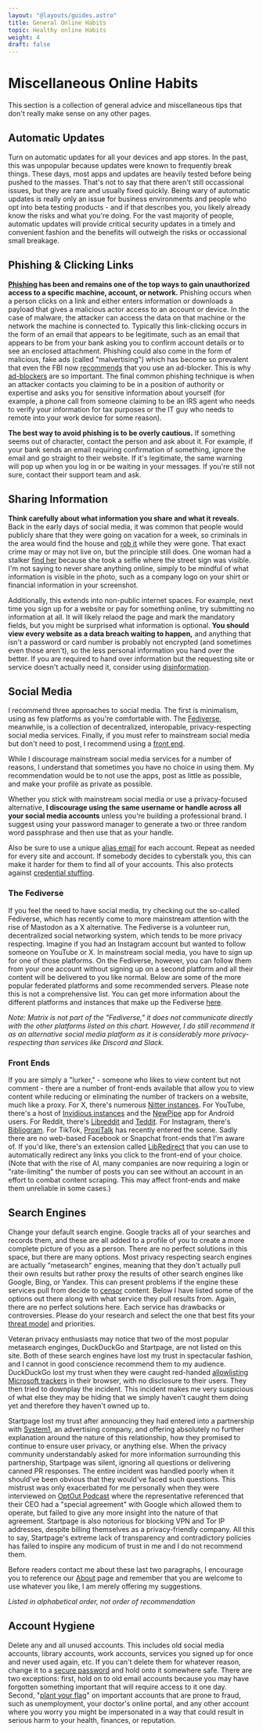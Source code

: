 ```yaml
---
layout: "@layouts/guides.astro"
title: General Online Habits
topic: Healthy online Habits
weight: 4
draft: false
---
```



# Miscellaneous Online Habits

This section is a collection of general advice and miscellaneous tips that don't really make sense on any other pages.

## Automatic Updates

Turn on automatic updates for all your devices and app stores. In the past, this was unpopular because updates were known to frequently break things. These days, most apps and updates are heavily tested before being pushed to the masses. That's not to say that there aren't still occassional issues, but they are rare and usually fixed quickly. Being wary of automatic updates is really only an issue for business environments and people who opt into beta testing products - and if that describes you, you likely already know the risks and what you're doing. For the vast majority of people, automatic updates will provide critical security updates in a timely and convenient fashion and the benefits will outweigh the risks or occassional small breakage.

## Phishing & Clicking Links

**[Phishing](https://en.wikipedia.org/wiki/Phishing) has been and remains one of the top ways to gain unauthorized access to a specific machine, account, or network.** Phishing occurs when a person clicks on a link and either enters information or downloads a payload that gives a malicious actor access to an account or device. In the case of malware, the attacker can access the data on that machine or the network the machine is connected to. Typically this link-clicking occurs in the form of an email that appears to be legitimate, such as an email that appears to be from your bank asking you to confirm account details or to see an enclosed attachment. Phishing could also come in the form of malicious, fake ads (called "malvertising") which has become so prevalent that even the FBI now [recommends](https://techcrunch.com/2022/12/22/fbi-ad-blocker/) that you use an ad-blocker. This is why [ad-blockers](/guides/most-important/browser/#extensions) are so important. The final common phishing technique is when an attacker contacts you claiming to be in a position of authority or expertise and asks you for sensitive information about yourself (for example, a phone call from someone claiming to be an IRS agent who needs to verify your information for tax purposes or the IT guy who needs to remote into your work device for some reason).

**The best way to avoid phishing is to be overly cautious.** If something seems out of character, contact the person and ask about it. For example, if your bank sends an email requiring confirmation of something, ignore the email and go straight to their website. If it's legitimate, the same warning will pop up when you log in or be waiting in your messages. If you're still not sure, contact their support team and ask.

## Sharing Information

**Think carefully about what information you share and what it reveals.** Back in the early days of social media, it was common that people would publicly share that they were going on vacation for a week, so criminals in the area would find the house and [rob it](https://www.zdnet.com/article/infographic-80-of-robbers-check-twitter-facebook-google-street-view/) while they were gone. That exact crime may or may not live on, but the principle still does. One woman had a stalker [find her](https://www.bbc.com/news/world-asia-50000234) because she took a selfie where the street sign was visible. I'm not saying to never share anything online, simply to be mindful of what information is visible in the photo, such as a company logo on your shirt or financial information in your screenshot.

Additionally, this extends into non-public internet spaces. For example, next time you sign up for a website or pay for something online, try submitting no information at all. It will likely relaod the page and mark the mandatory fields, but you might be surprised what information is optional. **You should view every website as a data breach waiting to happen,** and anything that isn't a password or card number is probably not encrypted (and sometimes even those aren't), so the less personal information you hand over the better. If you are required to hand over information but the requesting site or service doesn't actually need it, consider using [disinformation](/guides/less-important/disinformation).

## Social Media

I recommend three approaches to social media. The first is minimalism, using as few platforms as you're comfortable with. The [Fediverse](#the-fediverse), meanwhile, is a collection of decentralized, interopable, privacy-respecting social media services. Finally, if you must refer to mainstream social media but don't need to post, I recommend using a [front end](#front-ends).

While I discourage mainstream social media services for a number of reasons, I understand that sometimes you have no choice in using them. My recommendation would be to not use the apps, post as little as possible, and make your profile as private as possible.

Whether you stick with mainstream social media or use a privacy-focused alternative, **I discourage using the same username or handle across all your social media accounts** unless you're building a professional brand. I suggest using your password manager to generate a two or three random word passphrase and then use that as your handle.

Also be sure to use a unique [alias email](/guides/moderately-important/email-aliasing) for each account. Repeat as needed for every site and account. If somebody decides to cyberstalk you, this can make it harder for them to find all of your accounts. This also protects against [credential stuffing](https://owasp.org/www-community/attacks/Credential_stuffing).

### The Fediverse

If you feel the need to have social media, try checking out the so-called Fediverse, which has recently come to more mainstream attention with the rise of Mastodon as a X alternative. The Fediverse is a volunteer run, decentralized social networking system, which tends to be more privacy respecting. Imagine if you had an Instagram account but wanted to follow someone on YouTube or X. In mainstream social media, you have to sign up for one of those platforms. On the Fediverse, however, you can follow them from your one account without signing up on a second platform and all their content will be delivered to you like normal. Below are some of the more popular federated platforms and some recommended servers. Please note this is not a comprehensive list. You can get more information about the different platforms and instances that make up the Fediverse [here](https://fediverse.party/).

<Criterias data={chart2Data} />

_Note: Matrix is not part of the "Fediverse," it does not communicate directly with the other platforms listed on this chart. However, I do still recommend it as an alternative social media platform as it is considerably more privacy-respecting than services like Discord and Slack._

### Front Ends

If you are simply a "lurker," - someone who likes to view content but not comment - there are a number of front-ends available that allow you to view content while reducing or eliminating the number of trackers on a website, much like a proxy. For X, there's numerous [Nitter instances](https://github.com/zedeus/nitter/wiki/Instances). For YouTube, there's a host of [Invidious instances](https://redirect.invidious.io/) and the [NewPipe](https://newpipe.net/) app for Android users. For Reddit, there's [Libreddit](https://github.com/spikecodes/libreddit) and [Teddit](https://codeberg.org/teddit/teddit). For Instagram, there's [Bibliogram](https://git.sr.ht/~cadence/bibliogram-docs/tree/master/docs/Instances.md). For TikTok, [ProxiTalk](https://proxitok.pabloferreiro.es/) has recently entered the scene. Sadly there are no web-based Facebook or Snapchat front-ends that I'm aware of. If you'd like, there's an extension called [LibRedirect](https://github.com/libredirect/LibRedirect) that you can use to automatically redirect any links you click to the front-end of your choice. (Note that with the rise of AI, many companies are now requiring a login or "rate-limiting" the number of posts you can see without an account in an effort to combat content scraping. This may affect front-ends and make them unreliable in some cases.)

## Search Engines

Change your default search engine. Google tracks all of your searches and records them, and these are all added to a profile of you to create a more complete picture of you as a person. There are no perfect solutions in this space, but there are many options. Most privacy respecting search engines are actually "metasearch" engines, meaning that they don't actually pull their own results but rather proxy the results of other search engines like Google, Bing, or Yandex. This can present problems if the engine these services pull from decide to [censor](https://www.theguardian.com/technology/2021/jun/04/microsoft-bing-tiananmen-tank-man-results) content. Below I have listed some of the options out there along with what service they pull results from. Again, there are no perfect solutions here. Each service has drawbacks or controversies. Please do your research and select the one that best fits your [threat model](/guides/prologue/threatmodel) and priorities.

Veteran privacy enthusiasts may notice that two of the most popular metasearch enginges, DuckDuckGo and Startpage, are not listed on this site. Both of these search engines have lost my trust in spectacular fashion, and I cannot in good conscience recommend them to my audience. DuckDuckGo lost my trust when they were caught red-handed [allowlisting Microsoft trackers](https://www.bleepingcomputer.com/news/security/duckduckgo-browser-allows-microsoft-trackers-due-to-search-agreement/) in their browser, with no disclosure to their users. They then tried to downplay the incident. This incident makes me very suspicious of what else they may be hiding that we simply haven't caught them doing yet and therefore they haven't owned up to.

Startpage lost my trust after announcing they had entered into a partnership with [System1](https://restoreprivacy.com/startpage-system1-privacy-one-group/), an advertising company, and offering absolutely no further explanation around the nature of this relationship, how they promised to continue to ensure user privacy, or anything else. When the privacy community understandably asked for more information surrounding this partnership, Startpage was silent, ignoring all questions or delivering canned PR responses. The entire incident was handled poorly when it should've been obvious that they would've faced such questions. This mistrust was only exacerbated for me personally when they were interviewed on [OptOut Podcast](https://optoutpod.com/episodes/s2e08-startpage/) where the representative referenced that their CEO had a "special agreement" with Google which allowed them to operate, but failed to give any more insight into the nature of that agreement. Startpage is also notorious for blocking VPN and Tor IP addresses, despite billing themselves as a privacy-friendly company. All this to say, Startpage's extreme lack of transparency and contradictory policies has failed to inspire any modicum of trust in me and I do not recommend them.

Before readers contact me about these last two paragraphs, I encourage you to reference our [About](/about#disclaimers) page and remember that you are welcome to use whatever you like, I am merely offering my suggestions.

_Listed in alphabetical order, not order of recommendation_

<Criterias data={chart1Data} />

## Account Hygiene

Delete any and all unused accounts. This includes old social media accounts, library accounts, work accounts, services you signed up for once and never used again, etc. If you can't delete them for whatever reason, change it to a [secure password](/guides/most-important/passwords) and hold onto it somewhere safe. There are two exceptions: first, hold on to old email accounts because you may have forgotten something important that will require access to it one day. Second, "[plant your flag](https://krebsonsecurity.com/2020/08/why-where-you-should-you-plant-your-flag/)" on important accounts that are prone to fraud, such as unemployment, your doctor's online portal, and any other account where you worry you might be impersonated in a way that could result in serious harm to your health, finances, or reputation.
